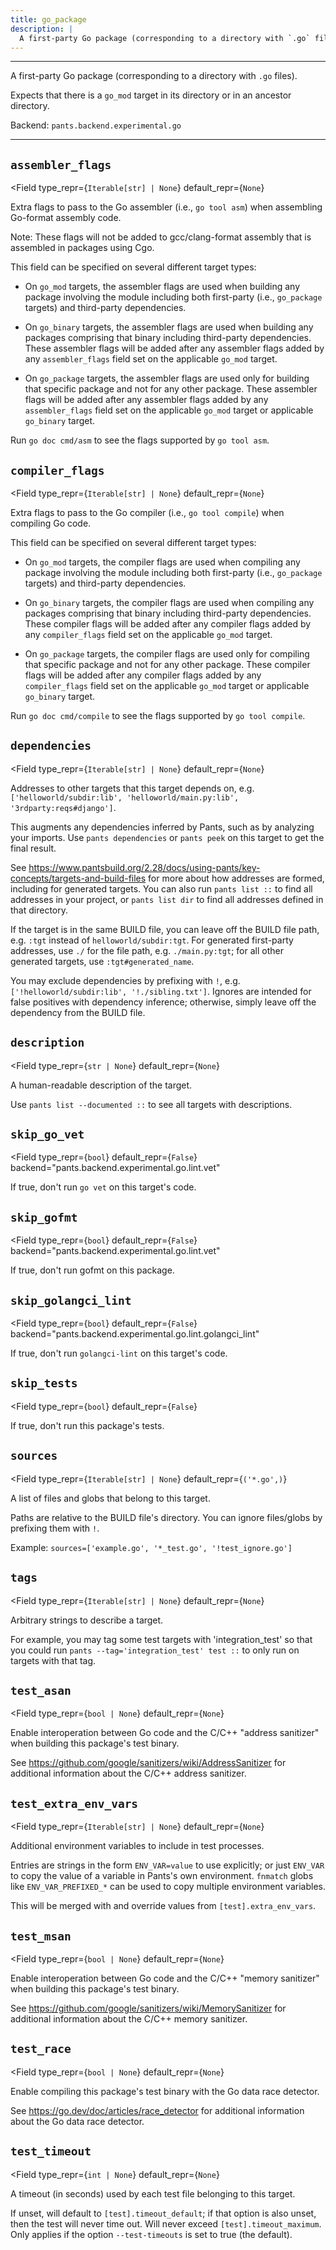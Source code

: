 ```yaml
---
title: go_package
description: |
  A first-party Go package (corresponding to a directory with `.go` files).
---
```



---

A first-party Go package (corresponding to a directory with `.go` files).

Expects that there is a `go_mod` target in its directory or in an ancestor directory.

Backend: <span className="color--primary">`pants.backend.experimental.go`</span>

---

<span className={styles.options}>

## `assembler_flags`

<Field
    type_repr={`Iterable[str] | None`}
    default_repr={`None`}
>

Extra flags to pass to the Go assembler (i.e., `go tool asm`) when assembling Go-format assembly code.

Note: These flags will not be added to gcc/clang-format assembly that is assembled in packages using Cgo.

This field can be specified on several different target types:

- On `go_mod` targets, the assembler flags are used when building any package involving the module including both first-party (i.e., `go_package` targets) and third-party dependencies.

- On `go_binary` targets, the assembler flags are used when building any packages comprising that binary including third-party dependencies. These assembler flags will be added after any assembler flags added by any `assembler_flags` field set on the applicable `go_mod` target.

- On `go_package` targets, the assembler flags are used only for building that specific package and not for any other package. These assembler flags will be added after any assembler flags added by any `assembler_flags` field set on the applicable `go_mod` target or applicable `go_binary` target.

Run `go doc cmd/asm` to see the flags supported by `go tool asm`.

</Field>

## `compiler_flags`

<Field
    type_repr={`Iterable[str] | None`}
    default_repr={`None`}
>

Extra flags to pass to the Go compiler (i.e., `go tool compile`) when compiling Go code.

This field can be specified on several different target types:

- On `go_mod` targets, the compiler flags are used when compiling any package involving the module including both first-party (i.e., `go_package` targets) and third-party dependencies.

- On `go_binary` targets, the compiler flags are used when compiling any packages comprising that binary including third-party dependencies. These compiler flags will be added after any compiler flags added by any `compiler_flags` field set on the applicable `go_mod` target.

- On `go_package` targets, the compiler flags are used only for compiling that specific package and not for any other package. These compiler flags will be added after any compiler flags added by any `compiler_flags` field set on the applicable `go_mod` target or applicable `go_binary` target.

Run `go doc cmd/compile` to see the flags supported by `go tool compile`.

</Field>

## `dependencies`

<Field
    type_repr={`Iterable[str] | None`}
    default_repr={`None`}
>

Addresses to other targets that this target depends on, e.g. `['helloworld/subdir:lib', 'helloworld/main.py:lib', '3rdparty:reqs#django']`.

This augments any dependencies inferred by Pants, such as by analyzing your imports. Use `pants dependencies` or `pants peek` on this target to get the final result.

See https://www.pantsbuild.org/2.28/docs/using-pants/key-concepts/targets-and-build-files for more about how addresses are formed, including for generated targets. You can also run `pants list ::` to find all addresses in your project, or `pants list dir` to find all addresses defined in that directory.

If the target is in the same BUILD file, you can leave off the BUILD file path, e.g. `:tgt` instead of `helloworld/subdir:tgt`. For generated first-party addresses, use `./` for the file path, e.g. `./main.py:tgt`; for all other generated targets, use `:tgt#generated_name`.

You may exclude dependencies by prefixing with `!`, e.g. `['!helloworld/subdir:lib', '!./sibling.txt']`. Ignores are intended for false positives with dependency inference; otherwise, simply leave off the dependency from the BUILD file.

</Field>

## `description`

<Field
    type_repr={`str | None`}
    default_repr={`None`}
>

A human-readable description of the target.

Use `pants list --documented ::` to see all targets with descriptions.

</Field>

## `skip_go_vet`

<Field
    type_repr={`bool`}
    default_repr={`False`}
    backend="pants.backend.experimental.go.lint.vet"
>

If true, don&#x27;t run `go vet` on this target&#x27;s code.

</Field>

## `skip_gofmt`

<Field
    type_repr={`bool`}
    default_repr={`False`}
    backend="pants.backend.experimental.go.lint.vet"
>

If true, don&#x27;t run gofmt on this package.

</Field>

## `skip_golangci_lint`

<Field
    type_repr={`bool`}
    default_repr={`False`}
    backend="pants.backend.experimental.go.lint.golangci_lint"
>

If true, don&#x27;t run `golangci-lint` on this target&#x27;s code.

</Field>

## `skip_tests`

<Field
    type_repr={`bool`}
    default_repr={`False`}
>

If true, don&#x27;t run this package&#x27;s tests.

</Field>

## `sources`

<Field
    type_repr={`Iterable[str] | None`}
    default_repr={`('*.go',)`}
>

A list of files and globs that belong to this target.

Paths are relative to the BUILD file&#x27;s directory. You can ignore files/globs by prefixing them with `!`.

Example: `sources=['example.go', '*_test.go', '!test_ignore.go']`

</Field>

## `tags`

<Field
    type_repr={`Iterable[str] | None`}
    default_repr={`None`}
>

Arbitrary strings to describe a target.

For example, you may tag some test targets with &#x27;integration_test&#x27; so that you could run `pants --tag='integration_test' test ::` to only run on targets with that tag.

</Field>

## `test_asan`

<Field
    type_repr={`bool | None`}
    default_repr={`None`}
>

Enable interoperation between Go code and the C/C++ &#x22;address sanitizer&#x22; when building this package&#x27;s test binary.

See https://github.com/google/sanitizers/wiki/AddressSanitizer for additional information about the C/C++ address sanitizer.

</Field>

## `test_extra_env_vars`

<Field
    type_repr={`Iterable[str] | None`}
    default_repr={`None`}
>

Additional environment variables to include in test processes.

Entries are strings in the form `ENV_VAR=value` to use explicitly; or just `ENV_VAR` to copy the value of a variable in Pants&#x27;s own environment. `fnmatch` globs like `ENV_VAR_PREFIXED_*` can be used to copy multiple environment variables.

This will be merged with and override values from `[test].extra_env_vars`.

</Field>

## `test_msan`

<Field
    type_repr={`bool | None`}
    default_repr={`None`}
>

Enable interoperation between Go code and the C/C++ &#x22;memory sanitizer&#x22; when building this package&#x27;s test binary.

See https://github.com/google/sanitizers/wiki/MemorySanitizer for additional information about the C/C++ memory sanitizer.

</Field>

## `test_race`

<Field
    type_repr={`bool | None`}
    default_repr={`None`}
>

Enable compiling this package&#x27;s test binary with the Go data race detector.

See https://go.dev/doc/articles/race_detector for additional information about the Go data race detector.

</Field>

## `test_timeout`

<Field
    type_repr={`int | None`}
    default_repr={`None`}
>

A timeout (in seconds) used by each test file belonging to this target.

If unset, will default to `[test].timeout_default`; if that option is also unset, then the test will never time out. Will never exceed `[test].timeout_maximum`. Only applies if the option `--test-timeouts` is set to true (the default).

</Field>

</span>
